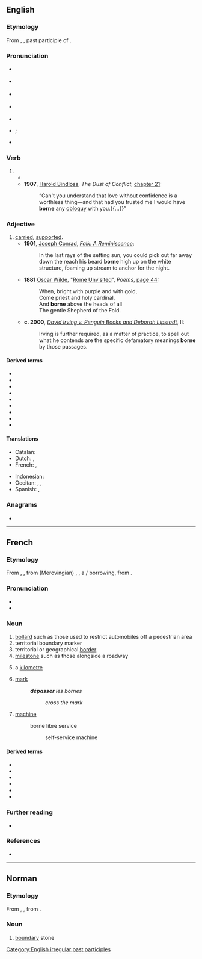 {{also|Borne|borné}}
==English==

===Etymology===
From {{inh|en|ang|boren}}, {{m|ang|ġeboren}}, past participle of {{m|ang|beran}}.

===Pronunciation===
* {{a|RP}} {{IPA|en|/bɔːn/}}
* {{a|GenAm}} {{IPA|en|/bɔɹn/}}
* {{a|rhotic|horse-hoarse}} {{IPA|en|/bo(ː)ɹn/}}
* {{a|nonrhotic|horse-hoarse}} {{IPA|en|/boən/}}
* {{audio|en|En-us-borne.ogg|Audio (US)}}
* {{homophones|en|born}} {{qualifier|accents with the {{w|horse–hoarse merger}}}}; {{l|en|bawn}} {{qualifier|[[non-rhotic]] accents with the horse–hoarse merger}}
* {{rhymes|en|ɔː(ɹ)n}}

===Verb===
{{head|en|verb form}}

# {{inflection of|en|bear||past|part}}
#* {{RQ:Shakespeare Tempest|I|ii|passage={{smallcaps|Miranda}}: I ſhould ſinne / To thinke but Noblie of my Grand-mother, / Good wombes haue '''borne''' bad ſonnes.}}
#* '''1907''', [[w:Harold Edward Bindloss|Harold Bindloss]], ''The Dust of Conflict'', [http://openlibrary.org/works/OL4429277W chapter 21]:
#*: “Can't you understand that love without confidence is a worthless thing—and that had you trusted me I would have '''borne''' any [[obloquy]] with you.{{...}}”

===Adjective===
{{en-adj|-}}

# [[carried]], [[supported]].
#* '''1901''', [[w:Joseph Conrad|Joseph Conrad]], ''[[s:Falk|Falk: A Reminiscence]]'':
#*: In the last rays of the setting sun, you could pick out far away down the reach his beard '''borne''' high up on the white structure, foaming up stream to anchor for the night.
#* '''1881''' [[w:Oscar Wilde|Oscar Wilde]], "[[s:Rome Unvisited|Rome Unvisited]]", ''Poems'', [http://books.google.com/books?id=XlICAAAAQAAJ&pg=PA44&dq=wilde+%22Rome+Unvisited%22&hl=en&ei=MwaGTImqA8L_lgeK-4AZ&sa=X&oi=book_result&ct=result&resnum=1&ved=0CCkQ6AEwAA#v=onepage&q&f=false page 44]:
#*: When, bright with purple and with gold, <br/>Come priest and holy cardinal, <br/>And '''borne''' above the heads of all <br/>The gentle Shepherd of the Fold.
#* '''c. 2000''', ''[[s:David Irving v. Penguin Books and Deborah Lipstadt|David Irving v. Penguin Books and Deborah Lipstadt]]'', II:
#*: Irving is further required, as a matter of practice, to spell out what he contends are the specific defamatory meanings '''borne''' by those passages.

====Derived terms====
* {{l|en|airborne}}
* {{l|en|bloodborne}}
* {{l|en|cartborne}}
* {{l|en|seaborne}}
* {{l|en|shipborne}}
* {{l|en|trainborne}}
* {{l|en|wainborne}}
* {{l|en|waterborne}}
* {{l|en|spaceborne}}

====Translations====
{{trans-top|carried, supported}}
* Catalan: {{t|ca|cargat}}
* Dutch: {{t+|nl|gedragen}}, {{t+|nl|ondersteund}}
* French: {{t+|fr|porté}}, {{t+|fr|supporté}}
{{trans-mid}}
* Indonesian: {{t+|id|dibawa}}
* Occitan: {{t+|oc|cargat}}, {{t+|oc|portat}}, {{t|oc|suportat}}
* Spanish: {{t+|es|soportado}}, {{t+|es|aguantado}}
{{trans-bottom}}

===Anagrams===
* {{anagrams|en|a=benor|Boner|Breon|Ebron|boner}}

[[Category:English irregular past participles]]

----

==French==

===Etymology===
From {{inh|fr|fro|bontie}}, {{m|fro|bodne}}, from {{der|fr|ML.|-}} (Merovingian) {{m|la|bodina|}}, {{m|la|butina||limit, boundary}}, a {{der|fr|cel|-}}/{{der|fr|xtg|-}} borrowing, from {{der|fr|cel-pro|*bonnicca||boundary}}.

===Pronunciation===
* {{fr-IPA}}
* {{audio|fr|Fr-borne.ogg|audio}}

===Noun===
{{fr-noun|f}}

# [[bollard]] such as those used to restrict automobiles off a pedestrian area
# territorial boundary marker
# territorial or geographical [[border]]
# [[milestone]] such as those alongside a roadway
# {{lb|fr|slang}} a [[kilometre]]
# [[mark]]
#: '''''dépasser''' les bornes''
#:: ''cross the mark''
# [[machine]]
#: borne libre service
#:: self-service machine

====Derived terms====
* {{l|fr|borné}}
* {{l|fr|borner}}
* {{l|fr|borne-fontaine}}
* {{l|fr|borne-abreuvoir}}
* {{l|fr|dépasser les bornes}}
* {{l|fr|radioborne}}

===Further reading===
* {{R:TLFi}}

===References===
* {{R:es:Roberts:2014}}
----

==Norman==

===Etymology===
From {{inh|nrf|LL.|bodina}}, {{m|la|butina}}, from {{etyl|xtg|nrf}}.

===Noun===
{{nrf-noun|f}}

# {{lb|nrf|Jersey}} [[boundary]] stone